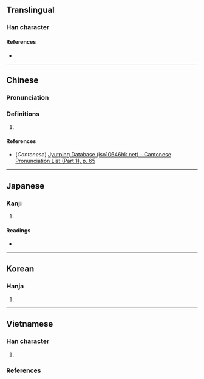 {{character info/new}}
==Translingual==

===Han character===
{{Han char|rn=9|rad=人|as=06|sn=8|four=26200|canj=OVR|ids=⿰亻如}}

====References====
* {{Han ref|kx=0102.210|dkj=00610|dj=0217.040|hdz=10154.110|uh=4F9E|ud=20382|bh=CBC7|bd=52167}}

----

==Chinese==
{{zh-forms}}

===Pronunciation===
{{zh-pron
|m=rú
|c=jyu4
|mc=
|oc=
|ma=
|cat=
}}

===Definitions===
{{zh-hanzi}}

# {{rfdef|lang=zh}}

====References====
* (''Cantonese'') [http://www.iso10646hk.net/jp/document/download.jsp Jyutping Database (iso10646hk.net) - Cantonese Pronunciation List (Part 1), p. 65]

----

==Japanese==

===Kanji===
{{ja-kanji|grade=|rs=人06}}

# {{defn|lang=ja|sort=人06}}

====Readings====
* {{ja-readings|on=[[じょ]] (jo), [[にょ]] (nyo)|kun=[[ひとしい]] (hitoshii), [[したがへならす]] (shitagahenarasu)}}

----

==Korean==

===Hanja===
{{ko-hanja|hangeul=[[여]]|rv=yeo|mr=yŏ}}

# {{defn|lang=ko|sort=人06}}

----

==Vietnamese==

===Han character===
{{vi-readings|rs=人06
|hanviet=nhờ-gdhn
}}

# {{defn|lang=vi|sort=人06}}

===References===
<references/>